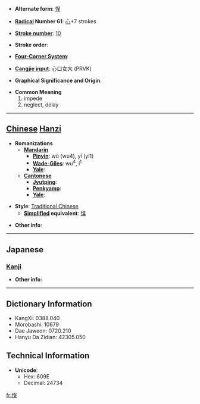 * '''Alternate form''': [[悮]]

* '''[[Wiktionary:Chinese radical index| Radical]] Number 61''': [[Wiktionary:Chinese radical index 心|心]]+7 strokes

* '''[[Wiktionary:Chinese total strokes index|Stroke number]]''': [[Wiktionary:Chinese total strokes index 10|10]]

* '''Stroke order''': 

* '''[[Wiktionary:Chinese four corner index|Four-Corner System]]''': 

* '''[[Wiktionary:Chinese Cangjie index|Cangjie input]]''': 心口女大 (PRVK)

* '''Graphical Significance and Origin''': 

* '''Common Meaning'''
*#impede
*# neglect, delay


----

== [[Chinese]] [[Hanzi]] ==

* '''Romanizations'''
** '''[[Mandarin]]'''
*** '''[[Pinyin]]''': wù (wu4), yī (yi1)
*** '''[[Wade-Giles]]''': wu<sup>4</sup>, i<sup>1</sup>
*** '''[[Yale]]''': 
** '''[[Cantonese]]'''
*** '''[[Jyutping]]''':
*** '''[[Penkyamp]]''': 
*** '''[[Yale]]''': 

* '''Style''': [[Traditional Chinese]] 
** '''[[Simplified Chinese|Simplified]] equivalent''': [[悮]]

* '''Other info''': 

----

==Japanese==
===[[Kanji]]===
{{kanji|on readings=[[ご]] (go)|kun readings=[[あやまる]] (ayamaru)}}

* '''Other info''':  

----

== Dictionary Information ==

* KangXi: 0388.040
* Morobashi: 10679
* Dae Jaweon: 0720.210
* Hanyu Da Zidian: 42305.050

== Technical Information ==

* '''Unicode''':
** Hex: 609E
** Decimal: 24734

[[fr:悞]]
